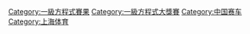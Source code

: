 {{Commonscat|Chinese Grand Prix}}

[[Category:一級方程式賽果|Category:一級方程式賽果]]
[[Category:一級方程式大獎賽|Category:一級方程式大獎賽]]
[[Category:中国赛车|Category:中国赛车]]
[[Category:上海体育|Category:上海体育]]